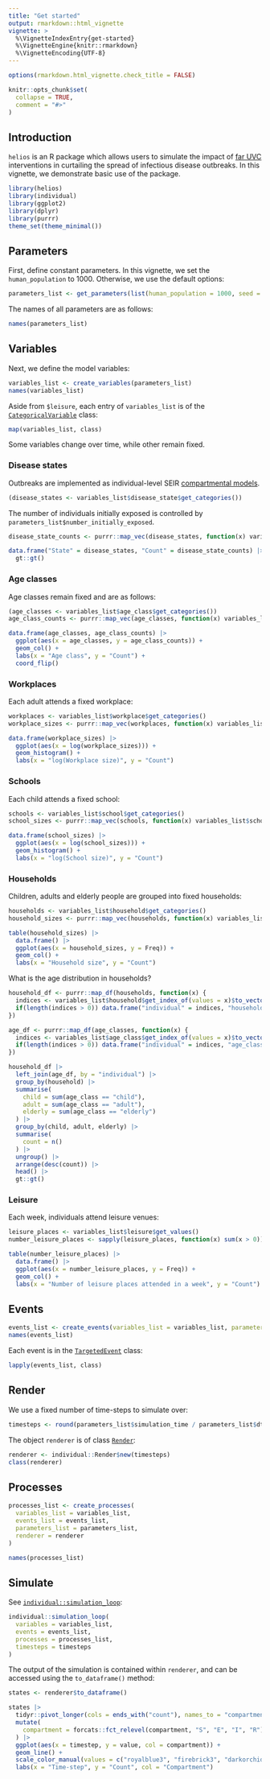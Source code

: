 ```yaml
---
title: "Get started"
output: rmarkdown::html_vignette
vignette: >
  %\VignetteIndexEntry{get-started}
  %\VignetteEngine{knitr::rmarkdown}
  %\VignetteEncoding{UTF-8}
---
```


```r
options(rmarkdown.html_vignette.check_title = FALSE)

knitr::opts_chunk$set(
  collapse = TRUE,
  comment = "#>"
)
```

## Introduction {#intro}

`helios` is an R package which allows users to simulate the impact of [far UVC](https://www.nature.com/articles/s41598-018-21058-w) interventions in curtailing the spread of infectious disease outbreaks.
In this vignette, we demonstrate basic use of the package.

```r
library(helios)
library(individual)
library(ggplot2)
library(dplyr)
library(purrr)
theme_set(theme_minimal())
```

## Parameters {#param}

First, define constant parameters.
In this vignette, we set the `human_population` to 1000.
Otherwise, we use the default options:

```r
parameters_list <- get_parameters(list(human_population = 1000, seed = 1))
```

The names of all parameters are as follows:

```r
names(parameters_list)
```

## Variables {#var}

Next, we define the model variables:

```r
variables_list <- create_variables(parameters_list)
names(variables_list)
```

Aside from `$leisure`, each entry of `variables_list` is of the [`CategoricalVariable`](https://mrc-ide.github.io/individual/reference/CategoricalVariable.html) class:

```r
map(variables_list, class)
```

Some variables change over time, while other remain fixed.

### Disease states

Outbreaks are implemented as individual-level SEIR [compartmental models](https://en.wikipedia.org/wiki/Compartmental_models_in_epidemiology).

```r
(disease_states <- variables_list$disease_state$get_categories())
```

The number of individuals initially exposed is controlled by `parameters_list$number_initially_exposed`.

```r
disease_state_counts <- purrr::map_vec(disease_states, function(x) variables_list$disease_state$get_size_of(values = x))

data.frame("State" = disease_states, "Count" = disease_state_counts) |>
  gt::gt()
```

### Age classes

Age classes remain fixed and are as follows:

```r
(age_classes <- variables_list$age_class$get_categories())
age_class_counts <- purrr::map_vec(age_classes, function(x) variables_list$age_class$get_size_of(values = x))

data.frame(age_classes, age_class_counts) |>
  ggplot(aes(x = age_classes, y = age_class_counts)) +
  geom_col() +
  labs(x = "Age class", y = "Count") +
  coord_flip()
```

### Workplaces

Each adult attends a fixed workplace:

```r
workplaces <- variables_list$workplace$get_categories()
workplace_sizes <- purrr::map_vec(workplaces, function(x) variables_list$workplace$get_size_of(values = x))

data.frame(workplace_sizes) |>
  ggplot(aes(x = log(workplace_sizes))) +
  geom_histogram() +
  labs(x = "log(Workplace size)", y = "Count")
```

### Schools

Each child attends a fixed school:

```r
schools <- variables_list$school$get_categories()
school_sizes <- purrr::map_vec(schools, function(x) variables_list$school$get_size_of(values = x))

data.frame(school_sizes) |>
  ggplot(aes(x = log(school_sizes))) +
  geom_histogram() +
  labs(x = "log(School size)", y = "Count")
```

### Households

Children, adults and elderly people are grouped into fixed households:

```r
households <- variables_list$household$get_categories()
household_sizes <- purrr::map_vec(households, function(x) variables_list$household$get_size_of(values = x))

table(household_sizes) |>
  data.frame() |>
  ggplot(aes(x = household_sizes, y = Freq)) +
  geom_col() +
  labs(x = "Household size", y = "Count")
```

What is the age distribution in households?

```r
household_df <- purrr::map_df(households, function(x) {
  indices <- variables_list$household$get_index_of(values = x)$to_vector()
  if(length(indices > 0)) data.frame("individual" = indices, "household" = as.numeric(x))
})

age_df <- purrr::map_df(age_classes, function(x) {
  indices <- variables_list$age_class$get_index_of(values = x)$to_vector()
  if(length(indices > 0)) data.frame("individual" = indices, "age_class" = x)
})

household_df |>
  left_join(age_df, by = "individual") |>
  group_by(household) |>
  summarise(
    child = sum(age_class == "child"),
    adult = sum(age_class == "adult"),
    elderly = sum(age_class == "elderly")
  ) |>
  group_by(child, adult, elderly) |>
  summarise(
    count = n()
  ) |>
  ungroup() |>
  arrange(desc(count)) |>
  head() |>
  gt::gt()
```


### Leisure

Each week, individuals attend leisure venues:

```r
leisure_places <- variables_list$leisure$get_values()
number_leisure_places <- sapply(leisure_places, function(x) sum(x > 0))

table(number_leisure_places) |>
  data.frame() |>
  ggplot(aes(x = number_leisure_places, y = Freq)) +
  geom_col() +
  labs(x = "Number of leisure places attended in a week", y = "Count")
```

## Events

```r
events_list <- create_events(variables_list = variables_list, parameters_list = parameters_list)
names(events_list)
```

Each event is in the [`TargetedEvent`](https://mrc-ide.github.io/individual/reference/TargetedEvent.html) class:

```r
lapply(events_list, class)
```

## Render

We use a fixed number of time-steps to simulate over:

```r
timesteps <- round(parameters_list$simulation_time / parameters_list$dt)
```

The object `renderer` is of class [`Render`](https://mrc-ide.github.io/individual/reference/Render.html):

```r
renderer <- individual::Render$new(timesteps)
class(renderer)
```

## Processes

```r
processes_list <- create_processes(
  variables_list = variables_list,
  events_list = events_list,
  parameters_list = parameters_list,
  renderer = renderer
)

names(processes_list)
```

## Simulate

See [`individual::simulation_loop`](https://mrc-ide.github.io/individual/reference/simulation_loop.html):

```r
individual::simulation_loop(
  variables = variables_list,
  events = events_list,
  processes = processes_list,
  timesteps = timesteps
)
```

The output of the simulation is contained within `renderer`, and can be accessed using the `to_dataframe()` method:

```r
states <- renderer$to_dataframe()

states |>
  tidyr::pivot_longer(cols = ends_with("count"), names_to = "compartment", values_to = "value", names_pattern = "(.*)_count") |>
  mutate(
    compartment = forcats::fct_relevel(compartment, "S", "E", "I", "R")
  ) |>
  ggplot(aes(x = timestep, y = value, col = compartment)) +
  geom_line() +
  scale_color_manual(values = c("royalblue3", "firebrick3", "darkorchid3", "orange2")) +
  labs(x = "Time-step", y = "Count", col = "Compartment")
```
